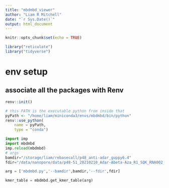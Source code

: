 ```yaml
---
title: "mbdmbd_viewer"
author: "Liam R Mitchell"
date: "`r Sys.Date()`"
output: html_document
---
```


```r
knitr::opts_chunk$set(echo = TRUE)

library("reticulate")
library("tidyverse")
```

# env setup
## associate all the packages with Renv
```r
renv::init()
```

```r
# this PATH is the executable python from inside that
pyPath <- "/home/liam/miniconda3/envs/mbdmbd/bin/python"
renv::use_python(
    name = pyPath, 
    type = "conda")
```

```python
import imp
import mbdmbd
imp.reload(mbdmbd)
# args
bamdir="/storage/liam/rebasecall/p48_anti-adar_guppy6.4"
fdir="/data/nanopore/data/p48-51_20210210_Adar-Abeta-Aza_R1_SQK_RNA002_HT22/P48_Anti-adar/20210210_2130_1-A1-D1_PAE86248_66c1fc9e/"

arg = ['mbdmbd.py','--bamdir',bamdir,'--fdir',fdir]

kmer_table = mbdmbd.get_kmer_table(arg)
```



